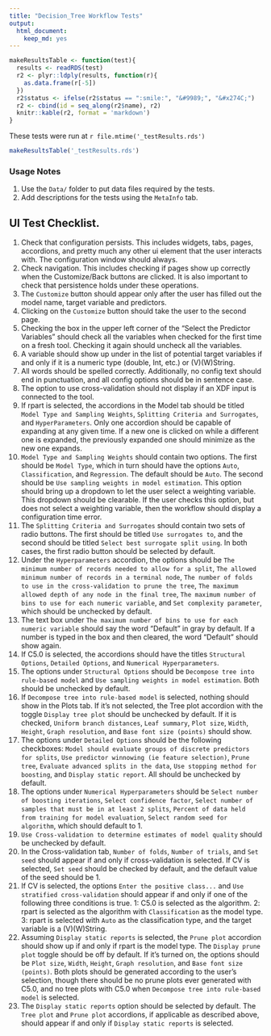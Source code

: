 ```yaml
---
title: "Decision_Tree Workflow Tests"
output: 
  html_document: 
    keep_md: yes
---
```


```r
makeResultsTable <- function(test){
  results <- readRDS(test)
  r2 <- plyr::ldply(results, function(r){
    as.data.frame(r[-5])
  })
  r2$status <- ifelse(r2$status == ":smile:", "&#9989;", "&#x274C;")
  r2 <- cbind(id = seq_along(r2$name), r2)
  knitr::kable(r2, format = 'markdown')
}
```

These tests were run at `r file.mtime('_testResults.rds')`

```r
makeResultsTable('_testResults.rds')
```

### Usage Notes

1. Use the `Data/` folder to put data files required by the tests.
2. Add descriptions for the tests using the `MetaInfo` tab.

## UI Test Checklist.

1. Check that configuration persists. This includes widgets, tabs, pages, accordions, and pretty much any other ui element that the user interacts with. The configuration window should always.
2. Check navigation. This includes checking if pages show up correctly when the Customize/Back buttons are clicked. It is also important to check that persistence holds under these operations.
3. The `Customize` button should appear only after the user has filled out the model name, target variable and predictors.
4. Clicking on the `Customize` button should take the user to the second page.
5. Checking the box in the upper left corner of the "Select the Predictor Variables" should check all the variables when checked for the first time on a fresh tool. Checking it again should uncheck all the variables.
6. A variable should show up under in the list of potential target variables if and only if it is a numeric type (double, Int, etc.) or (V)(W)String.
7. All words should be spelled correctly. Additionally, no config text should end in punctuation, and all config options should be in sentence case.
8. The option to use cross-validation should not display if an XDF input is connected to the tool.
9. If rpart is selected, the accordions in the Model tab should be titled `Model Type and Sampling Weights`, `Splitting Criteria and Surrogates`, and `HyperParameters`. Only one accordion should be capable of expanding at any given time. If a new one is clicked on while a different one is expanded, the previously expanded one should minimize as the new one expands.
10. `Model Type and Sampling Weights` should contain two options. The first should be `Model Type`, which in turn should have the options `Auto`, `Classification`, and `Regression`. The default should be `Auto`. The second should be `Use sampling weights in model estimation`. This option should bring up a dropdown to let the user select a weighting variable. This dropdown should be clearable. If the user checks this option, but does not select a weighting variable, then the workflow should display a configuration time error.
11. The `Splitting Criteria and Surrogates` should contain two sets of radio buttons. The first should be titled `Use surrogates to`, and the second should be titled `Select best surrogate split using`. In both cases, the first radio button should be selected by default.
12. Under the `Hyperparameters` accordion, the options should be `The minimum number of records needed to allow for a split`, `The allowed minimum number of records in a terminal node`, `The number of folds to use in the cross-validation to prune the tree`, `The maximum allowed depth of any node in the final tree`, `The maximum number of bins to use for each numeric variable`, and `Set complexity parameter`, which should be unchecked by default.
13. The text box under `The maximum number of bins to use for each numeric variable` should say the word "Default" in gray by default. If a number is typed in the box and then cleared, the word "Default" should show again.
12. If C5.0 is selected, the accordions should have the titles `Structural Options`, `Detailed Options`, and `Numerical Hyperparameters`. 
12. The options under `Structural Options` should be `Decompose tree into rule-based model` and `Use sampling weights in model estimation`. Both should be unchecked by default. 
13. If `Decompose tree into rule-based model` is selected, nothing should show in the Plots tab. If it's not selected, the Tree plot accordion with the toggle `Display tree plot` should be unchecked by default. If it is checked, `Uniform branch distances`, `Leaf summary`, `Plot size`, `Width`, `Height`, `Graph resolution`, and `Base font size (points)` should show.
14. The options under `Detailed Options` should be the following checkboxes: `Model should evaluate groups of discrete predictors for splits`, `Use predictor winnowing (ie feature selection)`, `Prune tree`, `Evaluate advanced splits in the data`, `Use stopping method for boosting`, and `Display static report`. All should be unchecked by default.
15. The options under `Numerical Hyperparameters` should be `Select number of boosting iterations`, `Select confidence factor`, `Select number of samples that must be in at least 2 splits`, `Percent of data held from training for model evaluation`, `Select random seed for algorithm`, which should default to 1. 
15. `Use Cross-validation to determine estimates of model quality` should be unchecked by default. 
16. In the Cross-validation tab, `Number of folds`, `Number of trials`, and `Set seed` should appear if and only if cross-validation is selected. If CV is selected, `Set seed` should be checked by default, and the default value of the seed should be 1.
17. If CV is selected, the options `Enter the positive class...` and `Use stratified cross-validation` should appear if and only if one of the following three conditions is true. 1: C5.0 is selected as the algorithm. 2: rpart is selected as the algorithm with `Classification` as the model type. 3: rpart is selected with `Auto` as the classification type, and the target variable is a (V)(W)String.
18. Assuming `Display static reports` is selected, the `Prune plot` accordion should show up if and only if rpart is the model type. The `Display prune plot` toggle should be off by default. If it's turned on, the options should be `Plot size`, `Width`, `Height`, `Graph resolution`, and `Base font size (points)`. Both plots should be generated according to the user's selection, though there should be no prune plots ever generated with C5.0, and no tree plots with C5.0 when `Decompose tree into rule-based model` is selected.
19. The `Display static reports` option should be selected by default. The `Tree plot` and `Prune plot` accordions, if applicable as described above, should appear if and only if `Display static reports` is selected.